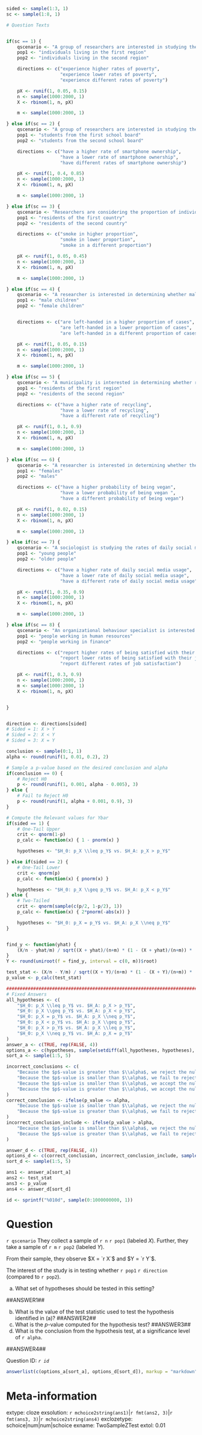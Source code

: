 ```r

sided <- sample(1:3, 1)
sc <- sample(1:8, 1)

# Question Texts 


if(sc == 1) {
    qscenario <- "A group of researchers are interested in studying the poverty rates for two different regions."
    pop1 <- "individuals living in the first region"
    pop2 <- "individuals living in the second region"

    directions <- c("experience higher rates of poverty", 
                    "experience lower rates of poverty", 
                    "experience different rates of poverty")

    pX <- runif(1, 0.05, 0.15)
    n <- sample(1000:2000, 1)
    X <- rbinom(1, n, pX)

    m <- sample(1000:2000, 1)

} else if(sc == 2) {
    qscenario <- "A group of researchers are interested in studying the rates of smartphone ownership for students from two different schoolboards."
    pop1 <- "students from the first school board"
    pop2 <- "students from the second school board"

    directions <- c("have a higher rate of smartphone ownership", 
                    "have a lower rate of smartphone ownership", 
                    "have different rates of smartphone ownership")

    pX <- runif(1, 0.4, 0.85)
    n <- sample(1000:2000, 1)
    X <- rbinom(1, n, pX)

    m <- sample(1000:2000, 1)

} else if(sc == 3) {
    qscenario <- "Researchers are considering the proportion of individuals from two different countries who smoke cigarettes."
    pop1 <- "residents of the first country"
    pop2 <- "residents of the second country"

    directions <- c("smoke in higher proportion", 
                    "smoke in lower proportion", 
                    "smoke in a different proportion")

    pX <- runif(1, 0.05, 0.45)
    n <- sample(1000:2000, 1)
    X <- rbinom(1, n, pX)

    m <- sample(1000:2000, 1)

} else if(sc == 4) {
    qscenario <- "A researcher is interested in determining whether male and female children exhibit left-hand dominance with different rates."
    pop1 <- "male children"
    pop2 <- "female children"


    directions <- c("are left-handed in a higher proportion of cases", 
                    "are left-handed in a lower proportion of cases", 
                    "are left-handed in a different proportion of cases")

    pX <- runif(1, 0.05, 0.15)
    n <- sample(1000:2000, 1)
    X <- rbinom(1, n, pX)

    m <- sample(1000:2000, 1)

} else if(sc == 5) {
    qscenario <- "A municipality is interested in determining whether residents of regions within the municipality recycle at different rates."
    pop1 <- "residents of the first region"
    pop2 <- "residents of the second region"

    directions <- c("have a higher rate of recycling", 
                    "have a lower rate of recycling", 
                    "have a different rate of recycling")

    pX <- runif(1, 0.1, 0.9)
    n <- sample(1000:2000, 1)
    X <- rbinom(1, n, pX)

    m <- sample(1000:2000, 1)

} else if(sc == 6) {
    qscenario <- "A researcher is interested in determining whether there is a difference in the rates of veganism between females and males."
    pop1 <- "females"
    pop2 <- "males"

    directions <- c("have a higher probability of being vegan", 
                    "have a lower probability of being vegan ", 
                    "have a different probability of being vegan")

    pX <- runif(1, 0.02, 0.15)
    n <- sample(1000:2000, 1)
    X <- rbinom(1, n, pX)

    m <- sample(1000:2000, 1)

} else if(sc == 7) {
    qscenario <- "A sociologist is studying the rates of daily social media usage, comparing younger and older people."
    pop1 <- "young people"
    pop2 <- "older people"

    directions <- c("have a higher rate of daily social media usage", 
                    "have a lower rate of daily social media usage", 
                    "have a different rate of daily social media usage")

    pX <- runif(1, 0.35, 0.9)
    n <- sample(1000:2000, 1)
    X <- rbinom(1, n, pX)

    m <- sample(1000:2000, 1)

} else if(sc == 8) {
    qscenario <- "An organizational behaviour specialist is interested in whether the rates of job satisfaction differ between people working in human resources and those working in finance."
    pop1 <- "people working in human resources"
    pop2 <- "people working in finance"

    directions <- c("report higher rates of being satisfied with their job", 
                    "report lower rates of being satisfied with their job", 
                    "report different rates of job satisfaction")

    pX <- runif(1, 0.3, 0.9)
    n <- sample(1000:2000, 1)
    m <- sample(1000:2000, 1)
    X <- rbinom(1, n, pX)


} 


direction <- directions[sided]
# Sided = 1: X > Y
# Sided = 2: X < Y
# Sided = 3: X = Y

conclusion <- sample(0:1, 1)
alpha <- round(runif(1, 0.01, 0.2), 2)

# Sample a p-value based on the desired conclusion and alpha
if(conclusion == 0) {
    # Reject H0
    p <- round(runif(1, 0.001, alpha - 0.005), 3)
} else {
    # Fail to Reject H0
    p <- round(runif(1, alpha + 0.001, 0.9), 3)
}

# Compute the Relevant values for Ybar
if(sided == 1) {
    # One-Tail Upper
    crit <- qnorm(1-p)
    p_calc <- function(x) { 1 - pnorm(x) }

    hypotheses <- "$H_0: p_X \\leq p_Y$ vs. $H_A: p_X > p_Y$"

} else if(sided == 2) {
    # One-Tail Lower
    crit <- qnorm(p)
    p_calc <- function(x) { pnorm(x) }

    hypotheses <- "$H_0: p_X \\geq p_Y$ vs. $H_A: p_X < p_Y$"
} else {
    # Two-Tailed
    crit <- qnorm(sample(c(p/2, 1-p/2), 1))
    p_calc <- function(x) { 2*pnorm(-abs(x)) }

    hypotheses <- "$H_0: p_X = p_Y$ vs. $H_A: p_X \\neq p_Y$"
}


find_y <- function(yhat) {
    (X/n - yhat/m) / sqrt((X + yhat)/(n+m) * (1 - (X + yhat)/(n+m)) * (1/n + 1/m)) - crit
}
Y <- round(uniroot(f = find_y, interval = c(0, m))$root)

test_stat <- (X/n - Y/m) / sqrt((X + Y)/(n+m) * (1 - (X + Y)/(n+m)) * (1/n + 1/m))
p_value <- p_calc(test_stat)

###########################################################################
# Fixed Answers
all_hypotheses <- c(
    "$H_0: p_X \\leq p_Y$ vs. $H_A: p_X > p_Y$",
    "$H_0: p_X \\geq p_Y$ vs. $H_A: p_X < p_Y$",
    "$H_0: p_X = p_Y$ vs. $H_A: p_X \\neq p_Y$",
    "$H_0: p_X < p_Y$ vs. $H_A: p_X \\geq p_Y$",
    "$H_0: p_X > p_Y$ vs. $H_A: p_X \\leq p_Y$",
    "$H_0: p_X \\neq p_Y$ vs. $H_A: p_X = p_Y$"
)
answer_a <- c(TRUE, rep(FALSE, 4))
options_a <- c(hypotheses, sample(setdiff(all_hypotheses, hypotheses), 4))
sort_a <- sample(1:5, 5)

incorrect_conclusions <- c(
    "Because the $p$-value is greater than $\\alpha$, we reject the null hypothesis.",
    "Because the $p$-value is smaller than $\\alpha$, we fail to reject the null hypothesis.",
    "Because the $p$-value is smaller than $\\alpha$, we accept the null hypothesis.",
    "Because the $p$-value is greater than $\\alpha$, we accept the null hypothesis."
)
correct_conclusion <- ifelse(p_value <= alpha, 
    "Because the $p$-value is smaller than $\\alpha$, we reject the null hypothesis.",
    "Because the $p$-value is greater than $\\alpha$, we fail to reject the null hypothesis."
)
incorrect_conclusion_include <- ifelse(p_value > alpha, 
    "Because the $p$-value is smaller than $\\alpha$, we reject the null hypothesis.",
    "Because the $p$-value is greater than $\\alpha$, we fail to reject the null hypothesis."
)

answer_d <- c(TRUE, rep(FALSE, 4))
options_d <- c(correct_conclusion, incorrect_conclusion_include, sample(incorrect_conclusions, 3))
sort_d <- sample(1:5, 5)

ans1 <- answer_a[sort_a]
ans2 <- test_stat
ans3 <- p_value
ans4 <- answer_d[sort_d]

id <- sprintf("%010d", sample(0:1000000000, 1))

```

Question
========

`r qscenario` They collect a sample of `r n` `r pop1` (labeled $X$). Further, they take a sample of `r m` `r pop2` (labeled $Y$). 

From their sample, they observe $X = `r X`$ and $Y = `r Y`$. 

The interest of the study is in testing whether `r pop1` `r direction` (compared to `r pop2`).

a. What set of hypotheses should be tested in this setting? 

##ANSWER1##

b. What is the value of the test statistic used to test the hypothesis identified in (a)? ##ANSWER2##
c. What is the $p$-value computed for the hypothesis test? ##ANSWER3##
d. What is the conclusion from the hypothesis test, at a significance level of `r alpha`.

##ANSWER4##

Question ID: *`r id`*

```r
answerlist(c(options_a[sort_a], options_d[sort_d]), markup = "markdown")
```


Meta-information
================
extype: cloze
exsolution: `r mchoice2string(ans1)`|`r fmt(ans2, 3)`|`r fmt(ans3, 3)`|`r mchoice2string(ans4)`
exclozetype: schoice|num|num|schoice
exname: TwoSampleZTest
extol: 0.01